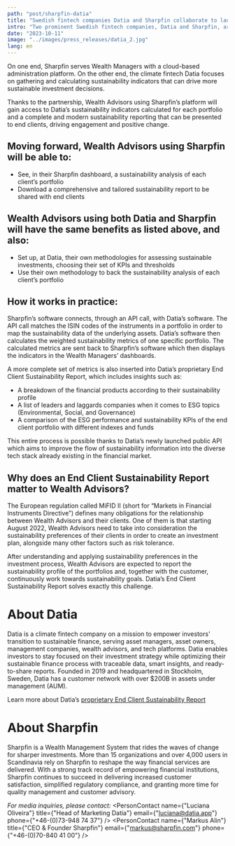 ```yaml
---
path: "post/sharpfin-datia"
title: "Swedish fintech companies Datia and Sharpfin collaborate to launch pioneering sustainable investing solutions for Wealth Advisors"
intro: "Two prominent Swedish fintech companies, Datia and Sharpfin, are joining forces to equip Wealth Advisors for sustainable investing. "
date: "2023-10-11"
image: "../images/press_releases/datia_2.jpg"
lang: en
---
```


On one end, Sharpfin serves Wealth Managers with a cloud-based administration platform.
On the other end, the climate fintech Datia focuses on gathering and calculating sustainability indicators that can drive more sustainable investment decisions.

Thanks to the partnership, Wealth Advisors using Sharpfin’s platform will gain access to Datia’s sustainability indicators calculated for each portfolio and a complete and modern sustainability reporting that can be presented to end clients, driving engagement and positive change.

## Moving forward, Wealth Advisors using Sharpfin will be able to:

- See, in their Sharpfin dashboard, a sustainability analysis of each client’s portfolio
- Download a comprehensive and tailored sustainability report to be shared with end clients

## Wealth Advisors using both Datia and Sharpfin will have the same benefits as listed above, and also:

- Set up, at Datia, their own methodologies for assessing sustainable investments, choosing their set of KPIs and thresholds
- Use their own methodology to back the sustainability analysis of each client’s portfolio

## How it works in practice:

Sharpfin’s software connects, through an API call, with Datia’s software. The API call matches the ISIN codes of the instruments in a portfolio in order to map the sustainability data of the underlying assets. Datia’s software then calculates the weighted sustainability metrics of one specific portfolio. The calculated metrics are sent back to Sharpfin’s software which then displays the indicators in the Wealth Managers’ dashboards.

A more complete set of metrics is also inserted into Datia’s proprietary End Client Sustainability Report, which includes insights such as:

- A breakdown of the financial products according to their sustainability profile
- A list of leaders and laggards companies when it comes to ESG topics (Environmental, Social, and Governance)
- A comparison of the ESG performance and sustainability KPIs of the end client portfolio with different indexes and funds

This entire process is possible thanks to Datia’s newly launched public API which aims to improve the flow of sustainability information into the diverse tech stack already existing in the financial market.

## Why does an End Client Sustainability Report matter to Wealth Advisors?

The European regulation called MiFID II (short for “Markets in Financial Instruments Directive”) defines many obligations for the relationship between Wealth Advisors and their clients. One of them is that starting August 2022, Wealth Advisors need to take into consideration the sustainability preferences of their clients in order to create an investment plan, alongside many other factors such as risk tolerance.

After understanding and applying sustainability preferences in the investment process, Wealth Advisors are expected to report the sustainability profile of the portfolios and, together with the customer, continuously work towards sustainability goals. Datia’s End Client Sustainability Report solves exactly this challenge.

# About Datia
Datia is a climate fintech company on a mission to empower investors' transition to sustainable finance, serving asset managers, asset owners, management companies, wealth advisors, and tech platforms.
Datia enables investors to stay focused on their investment strategy while optimizing their sustainable finance process with traceable data, smart insights, and ready-to-share reports.
Founded in 2019 and headquartered in Stockholm, Sweden, Datia has a customer network with over $200B in assets under management (AUM).

Learn more about Datia’s [proprietary End Client Sustainability Report](https://www.datia.app/end-client-sustainability-report-mifid-ii)

# About Sharpfin
Sharpfin is a Wealth Management System that rides the waves of change for sharper investments. More than 15 organizations and over 4,000 users in Scandinavia rely on Sharpfin to reshape the way financial services are delivered. With a strong track record of empowering financial institutions, Sharpfin continues to succeed in delivering increased customer satisfaction, simplified regulatory compliance, and granting more time for quality management and customer advisory.

_For media inquiries, please contact:_
<PersonContact name={"Luciana Oliveira"} title={"Head of Marketing Datia"} email={"luciana@datia.app"} phone={"+46-(0)73-948 74 37"} />
<PersonContact name={"Markus Alin"} title={"CEO & Founder Sharpfin"} email={"markus@sharpfin.com"} phone={"+46-(0)70-840 41 00"} />
